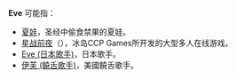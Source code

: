 '''Eve''' 可能指：
*[[夏娃|夏娃]]，圣经中偷食禁果的夏娃。
*[[星战前夜|星战前夜]]（{{lang-en|EVE Online}}），冰岛CCP Games所开发的大型多人在线游戏。
*[[Eve_(日本歌手)|Eve (日本歌手)]]，日本歌手。
*[[伊芙_(饒舌歌手)|伊芙 (饒舌歌手)]]，美國饒舌歌手。
{{Disambiguation|cat=非中文名称消歧义}}